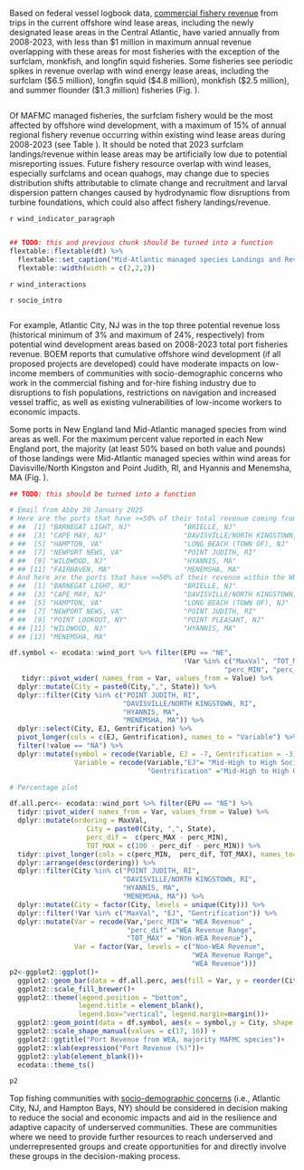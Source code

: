 Based on federal vessel logbook data, [commercial fishery revenue](https://noaa-edab.github.io/catalog/wind_revenue.html) from trips in the current offshore wind lease areas, including the newly designated lease areas in the Central Atlantic, have varied annually from 2008-2023, with less than \$1 million in maximum annual revenue overlapping with these areas for most fisheries with the exception of the surfclam, monkfish, and longfin squid fisheries. Some fisheries see periodic spikes in revenue overlap with wind energy lease areas, including the surfclam (\$6.5 million), longfin squid (\$4.8 million), monkfish (\$2.5 million), and summer flounder (\$1.3 million) fisheries (Fig. \ref{fig:wea-spp-rev}). 

```r
```

Of MAFMC managed fisheries, the surfclam fishery would be the most affected by offshore wind development, with a maximum of 15% of annual regional fishery revenue occurring within existing wind lease areas during 2008-2023 (see Table \ref{tab:wea-landings-rev}). It should be noted that 2023 surfclam landings/revenue within lease areas may be artificially low due to potential misreporting issues. Future fishery resource overlap with wind leases, especially surfclams and ocean quahogs, may change due to species distribution shifts attributable to climate change and recruitment and larval dispersion pattern changes caused by hydrodynamic flow disruptions from turbine foundations, which could also affect fishery landings/revenue.  

`r wind_indicator_paragraph`

```r
```

```r
## TODO: this and previous chunk should be turned into a function
flextable::flextable(dt) %>%
  flextable::set_caption("Mid-Atlantic managed species Landings and Revenue from Wind Energy Areas. *Less than a maximum of 50,000 lb was reported landed annually in wind energy lease areas for these species.") %>%
  flextable::width(width = c(2,2,2))
```

`r wind_interactions`

`r socio_intro`

```r
```

For example, Atlantic City, NJ was in the top three potential revenue loss (historical minimum of 3% and maximum of 24%, respectively) from potential wind development areas based on 2008-2023 total port fisheries revenue. BOEM reports that cumulative offshore wind development (if all proposed projects are developed) could have moderate impacts on low-income members of communities with socio-demographic concerns who work in the commercial fishing and for-hire fishing industry due to disruptions to fish populations, restrictions on navigation and increased vessel traffic, as well as existing vulnerabilities of low-income workers to economic impacts.

Some ports in New England land Mid-Atlantic managed species from wind areas as well. For the maximum percent value reported in each New England port, the majority (at least 50% based on both value and pounds) of those landings were Mid-Atlantic managed species within wind areas for Davisville/North Kingston and Point Judith, RI, and Hyannis and Menemsha, MA (Fig. \ref{fig:wind-rev-NE-MAFMC}).

```r
## TODO: this should be turned into a function

# Email from Abby 30 January 2025
# Here are the ports that have >=50% of their total revenue coming from species managed outside of the port region:
# ##  [1] "BARNEGAT LIGHT, NJ"             "BRIELLE, NJ"                   
# ##  [3] "CAPE MAY, NJ"                   "DAVISVILLE/NORTH KINGSTOWN, RI"
# ##  [5] "HAMPTON, VA"                    "LONG BEACH (TOWN OF), NJ"      
# ##  [7] "NEWPORT NEWS, VA"               "POINT JUDITH, RI"              
# ##  [9] "WILDWOOD, NJ"                   "HYANNIS, MA"                   
# ## [11] "FAIRHAVEN, MA"                  "MENEMSHA, MA"
# And here are the ports that have >=50% of their revenue within the WEAs coming from species managed outside of the port region:
# ##  [1] "BARNEGAT LIGHT, NJ"             "BRIELLE, NJ"                   
# ##  [3] "CAPE MAY, NJ"                   "DAVISVILLE/NORTH KINGSTOWN, RI"
# ##  [5] "HAMPTON, VA"                    "LONG BEACH (TOWN OF), NJ"      
# ##  [7] "NEWPORT NEWS, VA"               "POINT JUDITH, RI"              
# ##  [9] "POINT LOOKOUT, NY"              "POINT PLEASANT, NJ"            
# ## [11] "WILDWOOD, NJ"                   "HYANNIS, MA"                   
# ## [13] "MENEMSHA, MA"

df.symbol <- ecodata::wind_port %>% filter(EPU == "NE", 
                                           !Var %in% c("MaxVal", "TOT_MAX", 
                                                     "perc_MIN", "perc_MAX")) %>% 
   tidyr::pivot_wider( names_from = Var, values_from = Value) %>%
  dplyr::mutate(City = paste0(City,",", State)) %>% 
  dplyr::filter(City %in% c("POINT JUDITH, RI",
                            "DAVISVILLE/NORTH KINGSTOWN, RI",
                            "HYANNIS, MA",
                            "MENEMSHA, MA")) %>%
  dplyr::select(City, EJ, Gentrification) %>% 
  pivot_longer(cols = c(EJ, Gentrification), names_to = "Variable") %>% 
  filter(!value == "NA") %>% 
  dplyr::mutate(symbol = recode(Variable, EJ = -7, Gentrification = -3), 
                Variable = recode(Variable,"EJ"= "Mid-High to High Social-Demographic Concerns" , 
                                  "Gentrification" ="Mid-High to High Gentrificaiton Concerns"))

# Percentage plot

df.all.perc<- ecodata::wind_port %>% filter(EPU == "NE") %>%
  tidyr::pivot_wider( names_from = Var, values_from = Value) %>%
  dplyr::mutate(ordering = MaxVal,
                   City = paste0(City, ",", State),
                   perc_dif =  c(perc_MAX - perc_MIN),
                   TOT_MAX = c(100 - perc_dif - perc_MIN)) %>% 
  tidyr::pivot_longer(cols = c(perc_MIN,  perc_dif, TOT_MAX), names_to="Var", values_to = "Value") %>% 
  dplyr::arrange(desc(ordering)) %>%
  dplyr::filter(City %in% c("POINT JUDITH, RI",
                            "DAVISVILLE/NORTH KINGSTOWN, RI",
                            "HYANNIS, MA",
                            "MENEMSHA, MA")) %>%
  dplyr::mutate(City = factor(City, levels = unique(City))) %>% 
  dplyr::filter(!Var %in% c("MaxVal", "EJ", "Gentrification")) %>% 
  dplyr::mutate(Var = recode(Var,"perc_MIN"= "WEA Revenue" , 
                             "perc_dif" ="WEA Revenue Range", 
                             "TOT_MAX" = "Non-WEA Revenue"), 
                Var = factor(Var, levels = c("Non-WEA Revenue", 
                                             "WEA Revenue Range", 
                                             "WEA Revenue")))
p2<-ggplot2::ggplot()+
  ggplot2::geom_bar(data = df.all.perc, aes(fill = Var, y = reorder(City, ordering), x = Value), stat="identity" )+
  ggplot2::scale_fill_brewer()+
  ggplot2::theme(legend.position = "bottom", 
                 legend.title = element_blank(), 
                 legend.box="vertical", legend.margin=margin())+
  ggplot2::geom_point(data = df.symbol, aes(x = symbol,y = City, shape = Variable)) +
  ggplot2::scale_shape_manual(values = c(17, 16)) +
  ggplot2::ggtitle("Port Revenue from WEA, majority MAFMC species")+
  ggplot2::xlab(expression("Port Revenue (%)"))+
  ggplot2::ylab(element_blank())+
  ecodata::theme_ts()

p2
```


Top fishing communities with [socio-demographic concerns](https://noaa-edab.github.io/catalog/engagement.html) (i.e., Atlantic City, NJ,  and Hampton Bays, NY) should be considered in decision making to reduce the social and economic impacts and aid in the resilience and adaptive capacity of underserved communities. These are communities where we need to provide further resources to reach underserved and underrepresented groups and create opportunities for and directly involve these groups in the decision-making process.


